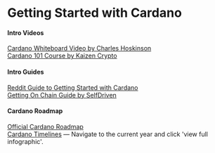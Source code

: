 # Getting Started with Cardano

#### Intro Videos

[Cardano Whiteboard Video by Charles Hoskinson](https://www.youtube.com/watch?v=Ja9D0kpksxw)  
[Cardano 101 Course by Kaizen Crypto](https://www.youtube.com/watch?v=2csG9sR5j7w)

#### Intro Guides

[Reddit Guide to Getting Started with Cardano](https://www.reddit.com/r/cardano/comments/lnj5ne/getting_started_guide_a_newbies_guide_to_cardano/)  
[Getting On Chain Guide by SelfDriven](https://buildingoncardano.dev/getting-on-chain)

#### Cardano Roadmap

[Official Cardano Roadmap](https://roadmap.cardano.org/en/)  
[Cardano Timelines](https://ctimelines.io/) — Navigate to the current year and click 'view full infographic'.


